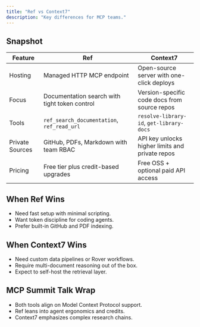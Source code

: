 ```yaml
---
title: "Ref vs Context7"
description: "Key differences for MCP teams."
---
```


## Snapshot

| Feature | Ref | Context7 |
| --- | --- | --- |
| Hosting | Managed HTTP MCP endpoint | Open-source server with one-click deploys |
| Focus | Documentation search with tight token control | Version-specific code docs from source repos |
| Tools | `ref_search_documentation`, `ref_read_url` | `resolve-library-id`, `get-library-docs` |
| Private Sources | GitHub, PDFs, Markdown with team RBAC | API key unlocks higher limits and private repos |
| Pricing | Free tier plus credit-based upgrades | Free OSS + optional paid API access |

## When Ref Wins

- Need fast setup with minimal scripting.
- Want token discipline for coding agents.
- Prefer built-in GitHub and PDF indexing.

## When Context7 Wins

- Need custom data pipelines or Rover workflows.
- Require multi-document reasoning out of the box.
- Expect to self-host the retrieval layer.

## MCP Summit Talk Wrap

- Both tools align on Model Context Protocol support.
- Ref leans into agent ergonomics and credits.
- Context7 emphasizes complex research chains.
